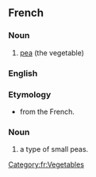 ==French==

===Noun===
{{fr-noun|m|singular=[[petit#French|petit]] [[pois#French|pois]]|plural=petits pois}}

# [[pea]] (the vegetable)

===English===
{{rfc-header|English}}

===Etymology===
* from the French.

===Noun===
{{en-noun|-}}

# a type of small peas.

[[Category:fr:Vegetables]]
